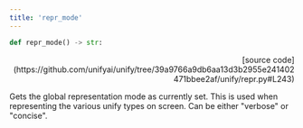 ```yaml
---
title: 'repr_mode'
---
```


```python
def repr_mode() -> str:
```

<p align="right">[source code](https://github.com/unifyai/unify/tree/39a9766a9db6aa13d3b2955e241402471bbee2af/unify/repr.py#L243)</p>

Gets the global representation mode as currently set. This is used when representing
the various unify types on screen. Can be either "verbose" or "concise".